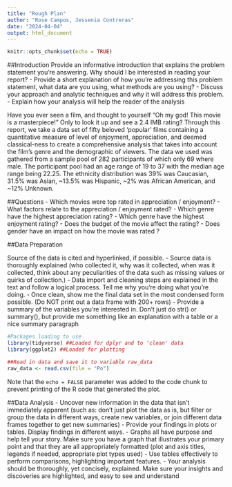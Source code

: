 ```yaml
---
title: "Rough Plan"
author: "Rose Campos, Jessenia Contreras"
date: "2024-04-04"
output: html_document
---
```


```r
knitr::opts_chunk$set(echo = TRUE)
```

##Introduction
Provide an informative introduction that explains the problem statement you’re answering. Why should I be interested in reading your
report?
- Provide a short explanation of how you’re addressing this problem statement, what data are you using, what methods are you using?
- Discuss your approach and analytic techniques and why it will address this problem.
- Explain how your analysis will help the reader of the analysis

Have you ever seen a film, and thought to yourself "Oh my god! This movie is a masterpiece!" Only to look it up and see a 2.4 IMB rating?
Through this report, we take a data set of fifty beloved 'popular' films containing a quantitative measure of level of enjoyment, appreciation, and deemed classical-ness to create a comprehensive analysis that takes into account the film's genre and the demographic of viewers. 
The data we used was gathered from a sample pool of 282 participants of which only 69 where male. The participant pool had an age range of 19 to 37 with the median age range being 22.25. The ethnicity distribution was 39% was Caucasian, 31.5% was Asian, ~13.5% was Hispanic, ~2% was African American, and ~12% Unknown.


##Questions
- Which movies were top rated in appreciation / enjoyment?
- What factors relate to the appreciation / enjoyment rated?
- Which genre have the highest appreciation rating? 
- Which genre have the highest enjoyment rating? 
- Does the budget of the movie affect the rating?
- Does gender have an impact on how the movie was rated ?

##Data Preparation

Source of the data is cited and hyperlinked, if possible.
- Source data is thoroughly explained (who collected it, why was it collected, when was it collected, think about any peculiarities of the data
such as missing values or quirks of collection.)
- Data import and cleaning steps are explained in the text and follow a logical process. Tell me why you’re doing what you’re doing.
- Once clean, show me the final data set in the most condensed form possible. (Do NOT print out a data frame with 200+ rows)
- Provide a summary of the variables you’re interested in. Don’t just do str() or summary(), but provide me something like an explanation
with a table or a nice summary paragraph

```r
#Packages loading to use
library(tidyverse) ##Loaded for dplyr and to 'clean' data
library(ggplot2) ##Loaded for plotting

##Read in data and save it to variable raw_data
raw_data <- read.csv(file = "Po")

```

Note that the `echo = FALSE` parameter was added to the code chunk to prevent printing of the R code that generated the plot.

##Data Analysis
- Uncover new information in the data that isn’t immediately apparent (such as: don’t just plot the data as is, but filter or group the data in
different ways, create new variables, or join different data frames together to get new summaries)
- Provide your findings in plots or tables. Display findings in different ways.
- Graphs all have purpose and help tell your story. Make sure you have a graph that illustrates your primary point and that they are all
appropriately formatted (plot and axis titles, legends if needed, appropriate plot types used)
- Use tables effectively to perform comparisons, highlighting important features.
- Your analysis should be thoroughly, yet concisely, explained. Make sure your insights and discoveries are highlighted, and easy to see and
understand
